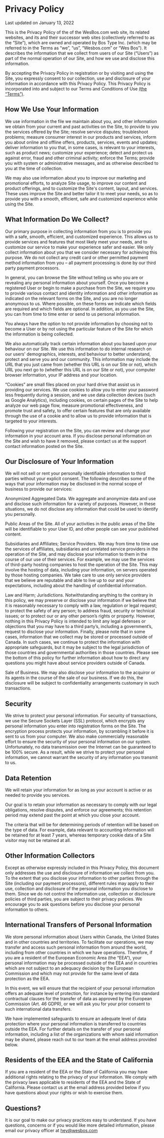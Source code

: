 # Privacy Policy

Last updated on January 13, 2022

This is the Privacy Policy of the of the WesBos.com web site, its related websites, and its and their successor web sites (collectively referred to as the “Site”), which are owned and operated by Bos Type Inc. (which may be referred to in the Terms as “we”, “us”, “Wesbos.com” or “Wes Bos”). It describes the information that we collect from users of our Site (“Users”) as part of the normal operation of our Site, and how we use and disclose this information.


By accepting the Privacy Policy in registration or by visiting and using the Site, you expressly consent to our collection, use and disclosure of your information in accordance with this Privacy Policy. This Privacy Policy is incorporated into and subject to our Terms and Conditions of Use [(the “Terms”)](/terms).


## How We Use Your Information

We use information in the file we maintain about you, and other information we obtain from your current and past activities on the Site, to provide to you the services offered by the Site; resolve service disputes; troubleshoot problems; measure consumer interest in our products and services, inform you about online and offline offers, products, services, events and updates; deliver information to you that, in some cases, is relevant to your interests, such as product news; customize your experience; detect and protect us against error, fraud and other criminal activity; enforce the Terms; provide you with system or administrative messages, and as otherwise described to you at the time of collection.

We may also use information about you to improve our marketing and promotional efforts, to analyze Site usage, to improve our content and product offerings, and to customize the Site's content, layout, and services. These uses improve the Site and better tailor it to meet your needs, so as to provide you with a smooth, efficient, safe and customized experience while using the Site.

## What Information Do We Collect?

Our primary purpose in collecting information from you is to provide you with a safe, smooth, efficient, and customized experience. This allows us to provide services and features that most likely meet your needs, and to customize our service to make your experience safer and easier. We only collect information about you that we consider necessary for achieving this purpose. We do not collect any credit card or other permitted payment method information from you – all payment processing is done by our third party payment processors.

In general, you can browse the Site without telling us who you are or revealing any personal information about yourself. Once you become a registered User or begin to make a purchase from the Site, we require you to provide various contact and identity information and other information as indicated on the relevant forms on the Site, and you are no longer anonymous to us. Where possible, on these forms we indicate which fields are required and which fields are optional. In addition, as you use the Site, you can from time to time enter or send to us personal information.

You always have the option to not provide information by choosing not to become a User or by not using the particular feature of the Site for which the information is being collected.

We also automatically track certain information about you based upon your behaviour on our Site. We use this information to do internal research on our users' demographics, interests, and behaviour to better understand, protect and serve you and our community. This information may include the URL that you just came from (whether this URL is on our Site or not), which URL you next go to (whether this URL is on our Site or not), your computer browser information, your IP address and your location.

“Cookies” are small files placed on your hard drive that assist us in providing our services. We use cookies to allow you to enter your password less frequently during a session, and we use data collection devices (such as Google Analytics), including cookies, on certain pages of the Site to help analyze our web page flow, measure promotional effectiveness, and promote trust and safety, to offer certain features that are only available through the use of a cookie and to allow us to provide information that is targeted to your interests.

Following your registration on the Site, you can review and change your information in your account area. If you disclose personal information on the Site and wish to have it removed, please contact us at the support contact information posted on the Site.

## Our Disclosure of Your Information

We will not sell or rent your personally identifiable information to third parties without your explicit consent. The following describes some of the ways that your information may be disclosed in the normal scope of business to provide our services:

Anonymized Aggregated Data. We aggregate and anonymize data and use and disclose such information for a variety of purposes. However, in these situations, we do not disclose any information that could be used to identify you personally.

Public Areas of the Site. All of your activities in the public areas of the Site will be identifiable to your User ID, and other people can see your published content.

Subsidiaries and Affiliates; Service Providers. We may from time to time use the services of affiliates, subsidiaries and unrelated service providers in the operation of the Site, and may disclose your information to them in the course of our use of their services. For example, we may use the services of third-party hosting companies to host the operation of the Site. This may involve the hosting of data, including your information, on servers operated by those hosting companies. We take care to use only service providers that we believe are reputable and able to live up to our and your expectations, including about the handling of confidential information.

Law and Harm; Jurisdictions. Notwithstanding anything to the contrary in this policy, we may preserve or disclose your information if we believe that it is reasonably necessary to comply with a law, regulation or legal request; to protect the safety of any person; to address fraud, security or technical issues; or to protect our or any other person’s rights or property. However, nothing in this Privacy Policy is intended to limit any legal defenses or objections that you may have to a third party’s, including a government’s, request to disclose your information. Finally, please note that in some cases, information that we collect may be stored or processed outside of Canada. In such cases, we continue to protect the information with appropriate safeguards, but it may be subject to the legal jurisdiction of those countries and governmental authorities in those countries. Please see the bottom of this policy for further information about how to direct any questions you might have about service providers outside of Canada.

Sale of Business. We may also disclose your information to the acquiror or its agents in the course of the sale of our business. If we do this, the disclosure will be subject to confidentiality arrangements customary in such transactions.

## Security

We strive to protect your personal information. For security of transactions, we use the Secure Sockets Layer (SSL) protocol, which encrypts any personal information you enter into registration forms on the Site. The encryption process protects your information, by scrambling it before it is sent to us from your computer. We also make commercially reasonable effort to ensure the security of your personal information on our system. Unfortunately, no data transmission over the Internet can be guaranteed to be 100% secure. As a result, while we strive to protect your personal information, we cannot warrant the security of any information you transmit to us.

## Data Retention

We will retain your information for as long as your account is active or as needed to provide you services.

Our goal is to retain your information as necessary to comply with our legal obligations, resolve disputes, and enforce our agreements; this retention period may extend past the point at which you close your account.

The criteria that will be for determining periods of retention will be based on the type of data. For example, data relevant to accounting information will be retained for at least 7 years, whereas temporary cookie data of a Site visitor may not be retained at all.

## Other Information Collectors

Except as otherwise expressly included in this Privacy Policy, this document only addresses the use and disclosure of information we collect from you. To the extent that you disclose your information to other parties through the Site (including our payment processors), different rules may apply to their use, collection and disclosure of the personal information you disclose to them. Since we do not control the information use, collection or disclosure policies of third parties, you are subject to their privacy policies. We encourage you to ask questions before you disclose your personal information to others.

## International Transfers of Personal Information

We store personal information about Users within Canada, the United States and in other countries and territories. To facilitate our operations, we may transfer and access such personal information from around the world, including from other countries in which we have operations. Therefore, if you are a resident of the European Economic Area (the “EEA”), your personal information may be processed outside of the EEA and in countries which are not subject to an adequacy decision by the European Commission and which may not provide for the same level of data protection as the EEA.

In this event, we will ensure that the recipient of your personal information offers an adequate level of protection, for instance by entering into standard contractual clauses for the transfer of data as approved by the European Commission (Art. 46 GDPR), or we will ask you for your prior consent to such international data transfers.

We have implemented safeguards to ensure an adequate level of data protection where your personal information is transferred to countries outside the EEA. For further details on the transfer of your personal information, including a list of the organizations with whom said information may be shared, please reach out to our team at the email address provided below.

## Residents of the EEA and the State of California

If you are a resident of the EEA or the State of California you may have additional rights relating to the privacy of your information. We comply with the privacy laws applicable to residents of the EEA and the State of California. Please contact us at the email address provided below if you have questions about your rights or wish to exercise them.

## Questions?

It is our goal to make our privacy practices easy to understand. If you have questions, concerns or if you would like more detailed information, please email our privacy officer at <a href="mailto:hey@wesbos.com">hey@wesbos.com</a>

